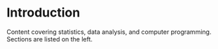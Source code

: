 # Introduction {.unnumbered}

Content covering statistics, data analysis, and computer programming.  Sections are listed on the left.